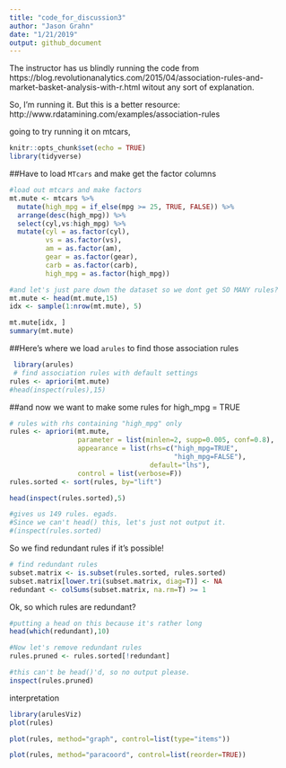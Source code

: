 ```yaml
---
title: "code_for_discussion3"
author: "Jason Grahn"
date: "1/21/2019"
output: github_document
---
```


The instructor has us blindly running the code from https://blog.revolutionanalytics.com/2015/04/association-rules-and-market-basket-analysis-with-r.html witout any sort of explanation. 

So, I'm running it. But this is a better resource: http://www.rdatamining.com/examples/association-rules

going to try running it on mtcars, 

```r
knitr::opts_chunk$set(echo = TRUE)
library(tidyverse)
```

##Have to load `MTcars` and make get the factor columns
```r
#load out mtcars and make factors
mt.mute <- mtcars %>% 
  mutate(high_mpg = if_else(mpg >= 25, TRUE, FALSE)) %>% 
  arrange(desc(high_mpg)) %>% 
  select(cyl,vs:high_mpg) %>% 
  mutate(cyl = as.factor(cyl),
         vs = as.factor(vs),
         am = as.factor(am),
         gear = as.factor(gear),
         carb = as.factor(carb),
         high_mpg = as.factor(high_mpg))

#and let's just pare down the dataset so we dont get SO MANY rules? 
mt.mute <- head(mt.mute,15)
idx <- sample(1:nrow(mt.mute), 5)

mt.mute[idx, ]
summary(mt.mute)
```

##Here's where we load `arules` to find those association rules

```r
 library(arules)
 # find association rules with default settings
rules <- apriori(mt.mute)
#head(inspect(rules),15)
```

##and now we want to make some rules for high_mpg = TRUE
```r
# rules with rhs containing "high_mpg" only
rules <- apriori(mt.mute,
                 parameter = list(minlen=2, supp=0.005, conf=0.8),
                 appearance = list(rhs=c("high_mpg=TRUE", 
                                         "high_mpg=FALSE"),
                                   default="lhs"),
                 control = list(verbose=F))
rules.sorted <- sort(rules, by="lift")
```

```r
head(inspect(rules.sorted),5)

#gives us 149 rules. egads. 
#Since we can't head() this, let's just not output it. 
#(inspect(rules.sorted)
```

So we find redundant rules if it's possible! 

```r
# find redundant rules
subset.matrix <- is.subset(rules.sorted, rules.sorted)
subset.matrix[lower.tri(subset.matrix, diag=T)] <- NA
redundant <- colSums(subset.matrix, na.rm=T) >= 1
```
 
Ok, so which rules are redundant?
```r
#putting a head on this because it's rather long
head(which(redundant),10)
```

```r
#Now let's remove redundant rules
rules.pruned <- rules.sorted[!redundant]

#this can't be head()'d, so no output please. 
inspect(rules.pruned)
```

interpretation
```r
library(arulesViz)
plot(rules)
```

```r
plot(rules, method="graph", control=list(type="items"))
```

```r
plot(rules, method="paracoord", control=list(reorder=TRUE))
```

